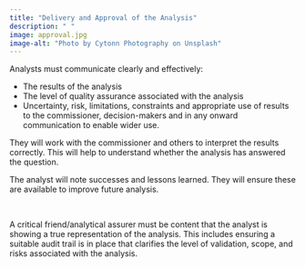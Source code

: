 ```yaml
---
title: "Delivery and Approval of the Analysis"
description: " "
image: approval.jpg
image-alt: "Photo by Cytonn Photography on Unsplash"
---
```


 Analysts must communicate clearly and effectively: 
 
-	The results of the analysis 
-	The level of quality assurance associated with the analysis 
-	Uncertainty, risk, limitations, constraints and appropriate use of results
to the commissioner, decision-makers and in any onward communication to enable wider use.

They will work with the commissioner and others to interpret the results correctly. This will help to understand whether the analysis has answered the question.

The analyst will note successes and lessons learned. They will ensure these are available to improve future analysis.

::: {.callout-note title="Delivery Assurance" appearance="minimal" icon=false}
<br>

A critical friend/analytical assurer must be content that the analyst is showing a true representation of the analysis. This includes ensuring a suitable audit trail is in place that clarifies the level of validation, scope, and risks associated with the analysis.



:::
